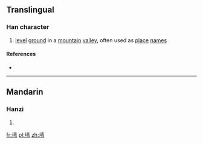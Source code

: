{{also|壪}}
==Translingual==

===Han character===
{{Han char|rn=32|rad=土|as=09|sn=12|four=|canj=GYCN}}

# [[level]] [[ground]] in a [[mountain]] [[valley]], often used as [[place]] [[name]]s

====References====
* {{Han ref|kx=0234.271|hdz=10465.131|uh=5846|ud=22598}}

----

==Mandarin==

===Hanzi===
{{cmn-hanzi|pin=[[wān]] ([[wan1]])|wg=wan<sup>1</sup>}}

# {{defn|lang=cmn|sort=土09}}

[[fr:塆]]
[[pl:塆]]
[[zh:塆]]